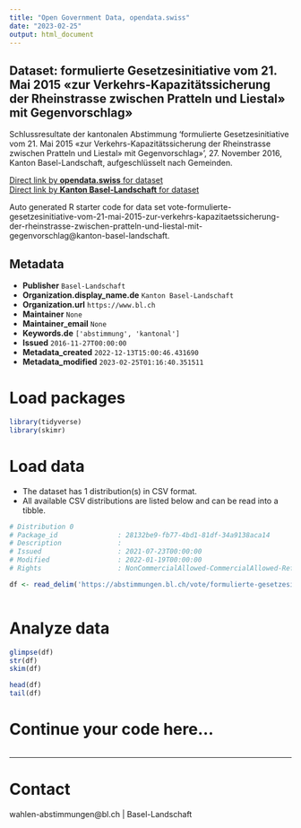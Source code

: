 ```yaml
---
title: "Open Government Data, opendata.swiss"
date: "2023-02-25"
output: html_document
---
```


## Dataset: formulierte Gesetzesinitiative vom 21. Mai 2015 «zur Verkehrs-Kapazitätssicherung der Rheinstrasse zwischen Pratteln und Liestal» mit Gegenvorschlag»

Schlussresultate der kantonalen Abstimmung 'formulierte Gesetzesinitiative vom 21. Mai 2015 «zur Verkehrs-Kapazitätssicherung der Rheinstrasse zwischen Pratteln und Liestal» mit Gegenvorschlag»', 27. November 2016, Kanton Basel-Landschaft, aufgeschlüsselt nach Gemeinden.

[Direct link by **opendata.swiss** for dataset](https://opendata.swiss/de/dataset/formulierte-gesetzesinitiative-vom-21-mai-2015-zur-verkehrs-kapazitatssicherung-der-rheinstrass)<br>
[Direct link by **Kanton Basel-Landschaft** for dataset](https://abstimmungen.bl.ch/vote/formulierte-gesetzesinitiative-vom-21-mai-2015-zur-verkehrs-kapazitaetssicherung-der-rheinstrasse-zwischen-pratteln-und-liestal-mit-gegenvorschlag/data)

Auto generated R starter code for data set vote-formulierte-gesetzesinitiative-vom-21-mai-2015-zur-verkehrs-kapazitaetssicherung-der-rheinstrasse-zwischen-pratteln-und-liestal-mit-gegenvorschlag@kanton-basel-landschaft.

## Metadata

- **Publisher** `Basel-Landschaft`
- **Organization.display_name.de** `Kanton Basel-Landschaft`
- **Organization.url** `https://www.bl.ch`
- **Maintainer** `None`
- **Maintainer_email** `None`
- **Keywords.de** `['abstimmung', 'kantonal']`
- **Issued** `2016-11-27T00:00:00`
- **Metadata_created** `2022-12-13T15:00:46.431690`
- **Metadata_modified** `2023-02-25T01:16:40.351511`


# Load packages

```r

library(tidyverse)
library(skimr)

```

# Load data

-   The dataset has 1 distribution(s) in CSV format.
-   All available CSV distributions are listed below and can be read into a tibble.

```r

# Distribution 0
# Package_id               : 28132be9-fb77-4bd1-81df-34a9138aca14
# Description              : 
# Issued                   : 2021-07-23T00:00:00
# Modified                 : 2022-01-19T00:00:00
# Rights                   : NonCommercialAllowed-CommercialAllowed-ReferenceRequired

df <- read_delim('https://abstimmungen.bl.ch/vote/formulierte-gesetzesinitiative-vom-21-mai-2015-zur-verkehrs-kapazitaetssicherung-der-rheinstrasse-zwischen-pratteln-und-liestal-mit-gegenvorschlag/data-csv')



```

# Analyze data

```r

glimpse(df)
str(df)
skim(df)

head(df)
tail(df)

```

# Continue your code here...

```r

```

------------------------------------------------------------------------

# Contact

wahlen-abstimmungen@bl.ch | Basel-Landschaft
